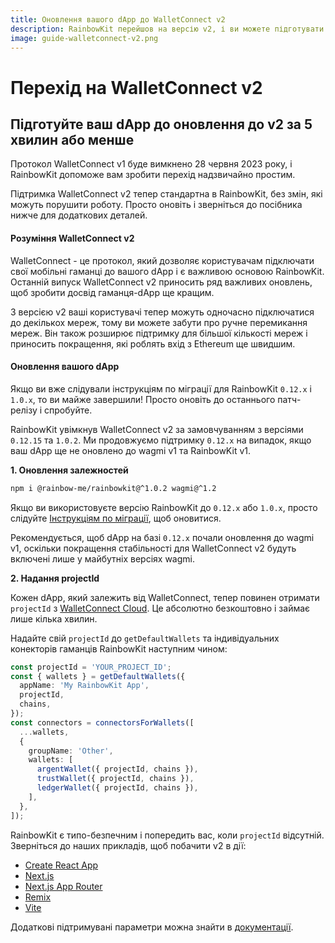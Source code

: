```yaml
---
title: Оновлення вашого dApp до WalletConnect v2
description: RainbowKit перейшов на версію v2, і ви можете підготувати ваш dApp за 5 хвилин або менше
image: guide-walletconnect-v2.png
---
```


# Перехід на WalletConnect v2

## Підготуйте ваш dApp до оновлення до v2 за 5 хвилин або менше

Протокол WalletConnect v1 буде вимкнено 28 червня 2023 року, і RainbowKit допоможе вам зробити перехід надзвичайно простим.

Підтримка WalletConnect v2 тепер стандартна в RainbowKit, без змін, які можуть порушити роботу. Просто оновіть і зверніться до посібника нижче для додаткових деталей.

#### Розуміння WalletConnect v2

WalletConnect - це протокол, який дозволяє користувачам підключати свої мобільні гаманці до вашого dApp і є важливою основою RainbowKit. Останній випуск WalletConnect v2 приносить ряд важливих оновлень, щоб зробити досвід гаманця-dApp ще кращим.

З версією v2 ваші користувачі тепер можуть одночасно підключатися до декількох мереж, тому ви можете забути про ручне перемикання мереж. Він також розширює підтримку для більшої кількості мереж і приносить покращення, які роблять вхід з Ethereum ще швидшим.

#### Оновлення вашого dApp

Якщо ви вже слідували інструкціям по міграції для RainbowKit `0.12.x` і `1.0.x`, то ви майже завершили! Просто оновіть до останнього патч-релізу і спробуйте.

RainbowKit увімкнув WalletConnect v2 за замовчуванням з версіями `0.12.15` та `1.0.2`. Ми продовжуємо підтримку `0.12.x` на випадок, якщо ваш dApp ще не оновлено до wagmi v1 та RainbowKit v1.

**1. Оновлення залежностей**

```bash
npm i @rainbow-me/rainbowkit@^1.0.2 wagmi@^1.2
```

Якщо ви використовуєте версію RainbowKit до `0.12.x` або `1.0.x`, просто слідуйте [Інструкціям по міграції](/docs/migration-guide), щоб оновитися.

Рекомендується, щоб dApp на базі `0.12.x` почали оновлення до wagmi v1, оскільки покращення стабільності для WalletConnect v2 будуть включені лише у майбутніх версіях wagmi.

**2. Надання projectId**

Кожен dApp, який залежить від WalletConnect, тепер повинен отримати `projectId` з [WalletConnect Cloud](https://cloud.walletconnect.com/). Це абсолютно безкоштовно і займає лише кілька хвилин.

Надайте свій `projectId` до `getDefaultWallets` та індивідуальних конекторів гаманців RainbowKit наступним чином:

```ts
const projectId = 'YOUR_PROJECT_ID';
const { wallets } = getDefaultWallets({
  appName: 'My RainbowKit App',
  projectId,
  chains,
});
const connectors = connectorsForWallets([
  ...wallets,
  {
    groupName: 'Other',
    wallets: [
      argentWallet({ projectId, chains }),
      trustWallet({ projectId, chains }),
      ledgerWallet({ projectId, chains }),
    ],
  },
]);
```

RainbowKit є типо-безпечним і попередить вас, коли `projectId` відсутній. Зверніться до наших прикладів, щоб побачити v2 в дії:

- [Create React App](https://codesandbox.io/p/sandbox/github/rainbow-me/rainbowkit/tree/main/examples/with-create-react-app)
- [Next.js](https://codesandbox.io/p/sandbox/github/rainbow-me/rainbowkit/tree/main/examples/with-next)
- [Next.js App Router](https://codesandbox.io/p/sandbox/github/rainbow-me/rainbowkit/tree/main/examples/with-next-app)
- [Remix](https://codesandbox.io/p/sandbox/github/rainbow-me/rainbowkit/tree/main/examples/with-remix)
- [Vite](https://codesandbox.io/p/sandbox/github/rainbow-me/rainbowkit/tree/main/examples/with-vite)

Додаткові підтримувані параметри можна знайти в [документації](https://www.rainbowkit.com/docs/custom-wallet-list#walletconnect).
